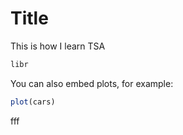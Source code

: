 Title
========================================================

This is how I learn TSA

```r
libr
```

You can also embed plots, for example:

```r
plot(cars)
```
fff

